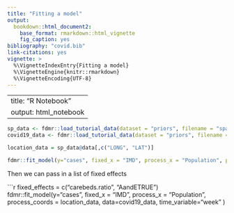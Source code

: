 ```yaml
---
title: "Fitting a model"
output: 
  bookdown::html_document2:
    base_format: rmarkdown::html_vignette
    fig_caption: yes
bibliography: "covid.bib"
link-citations: yes
vignette: >
  %\VignetteIndexEntry{Fitting a model}
  %\VignetteEngine{knitr::rmarkdown}
  %\VignetteEncoding{UTF-8}
---
```

---
title: "R Notebook"
output: html_notebook
---


```r
sp_data <- fdmr::load_tutorial_data(dataset = "priors", filename = "spatial_dataBris.rds")
covid19_data <- fdmr::load_tutorial_data(dataset = "priors", filename = "covid19_dataBris.rds")
```


```r
location_data = sp_data@data[,c("LONG", "LAT")]
```

```r
fdmr::fit_model(y="cases", fixed_x = "IMD", process_x = "Population", process_coords = location_data, data=covid19_data, time_variable="week" )
```

Then we can pass in a list of fixed effects


```r
fixed_effects = c("carebeds.ratio", "AandETRUE")
fdmr::fit_model(y="cases", fixed_x = "IMD", process_x = "Population", process_coords = location_data, data=covid19_data, time_variable="week" )

